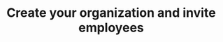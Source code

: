 ---
title: "Create your organization and invite employees"
description: "Create your organization with you as the first user, then invite coworkers to join you."
icon: "6"
---